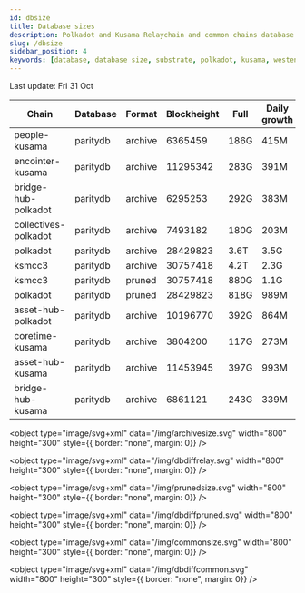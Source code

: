 ```yaml
---
id: dbsize
title: Database sizes
description: Polkadot and Kusama Relaychain and common chains database sizes
slug: /dbsize
sidebar_position: 4
keywords: [database, database size, substrate, polkadot, kusama, westend]
---
```



Last update: Fri 31 Oct

| Chain    | Database   | Format | Blockheight | Full         | Daily growth |
| ------------------------| ----------- | -------- | ------- | ---------- | ----- | 
| people-kusama | paritydb | archive | 6365459 | 186G | 415M |
| encointer-kusama | paritydb | archive | 11295342 | 283G | 391M |
| bridge-hub-polkadot | paritydb | archive | 6295253 | 292G | 383M |
| collectives-polkadot | paritydb | archive | 7493182 | 180G | 203M |
| polkadot | paritydb | archive | 28429823 | 3.6T | 3.5G |
| ksmcc3 | paritydb | archive | 30757418 | 4.2T | 2.3G |
| ksmcc3 | paritydb | pruned | 30757418 | 880G | 1.1G |
| polkadot | paritydb | pruned | 28429823 | 818G | 989M |
| asset-hub-polkadot | paritydb | archive | 10196770 | 392G | 864M |
| coretime-kusama | paritydb | archive | 3804200 | 117G | 273M |
| asset-hub-kusama | paritydb | archive | 11453945 | 397G | 993M |
| bridge-hub-kusama | paritydb | archive | 6861121 | 243G | 339M |
<object type="image/svg+xml" data="/img/archivesize.svg" width="800" height="300" style={{ border: "none", margin: 0}} />

<object type="image/svg+xml" data="/img/dbdiffrelay.svg" width="800" height="300" style={{ border: "none", margin: 0}} />

<object type="image/svg+xml" data="/img/prunedsize.svg" width="800" height="300" style={{ border: "none", margin: 0}} />

<object type="image/svg+xml" data="/img/dbdiffpruned.svg" width="800" height="300" style={{ border: "none", margin: 0}} />

<object type="image/svg+xml" data="/img/commonsize.svg" width="800" height="300" style={{ border: "none", margin: 0}} />

<object type="image/svg+xml" data="/img/dbdiffcommon.svg" width="800" height="300" style={{ border: "none", margin: 0}} />
